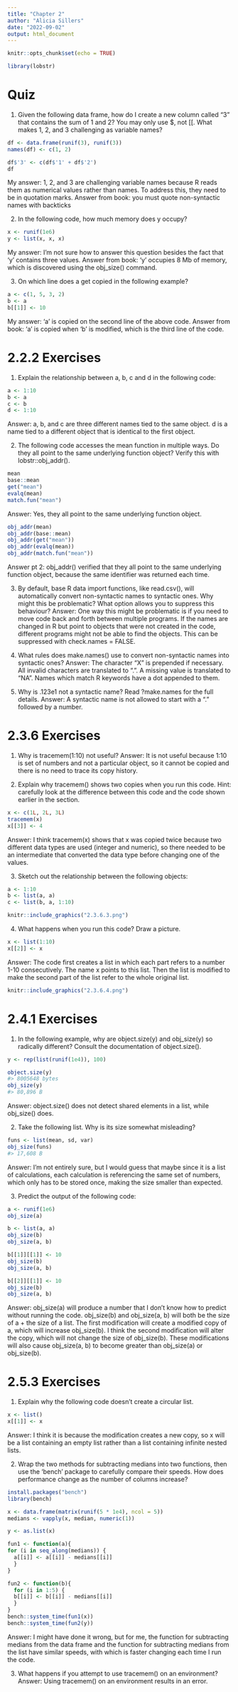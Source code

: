 ```yaml
---
title: "Chapter 2"
author: "Alicia Sillers"
date: "2022-09-02"
output: html_document
---
```


```r
knitr::opts_chunk$set(echo = TRUE)
```
```r
library(lobstr)
```

# Quiz

1. Given the following data frame, how do I create a new column called “3” that contains the sum of 1 and 2? You may only use $, not [[. What makes 1, 2, and 3 challenging as variable names?
```r
df <- data.frame(runif(3), runif(3))
names(df) <- c(1, 2)
```
```r
df$'3' <- c(df$'1' + df$'2')
df
```
My answer: 1, 2, and 3 are challenging variable names because R reads them as numerical values rather than names. To address this, they need to be in quotation marks.
Answer from book: you must quote non-syntactic names with backticks

2. In the following code, how much memory does y occupy?
```r
x <- runif(1e6)
y <- list(x, x, x)
```
My answer: I'm not sure how to answer this question besides the fact that 'y' contains three values. 
Answer from book: 'y' occupies 8 Mb of memory, which is discovered using the obj_size() command.

3. On which line does a get copied in the following example?
```r
a <- c(1, 5, 3, 2)
b <- a
b[[1]] <- 10
```
My answer: 'a' is copied on the second line of the above code. 
Answer from book: 'a' is copied when 'b' is modified, which is the third line of the code. 

# 2.2.2 Exercises

1. Explain the relationship between a, b, c and d in the following code:
```r
a <- 1:10
b <- a
c <- b
d <- 1:10
```
Answer: a, b, and c are three different names tied to the same object. d is a name tied to a different object that is identical to the first object.

2. The following code accesses the mean function in multiple ways. Do they all point to the same underlying function object? Verify this with lobstr::obj_addr().
```r
mean
base::mean
get("mean")
evalq(mean)
match.fun("mean")
```
Answer: Yes, they all point to the same underlying function object.
```r
obj_addr(mean)
obj_addr(base::mean)
obj_addr(get("mean"))
obj_addr(evalq(mean))
obj_addr(match.fun("mean"))
```
Answer pt 2: obj_addr() verified that they all point to the same underlying function object, because the same identifier was returned each time. 

3. By default, base R data import functions, like read.csv(), will automatically convert non-syntactic names to syntactic ones. Why might this be problematic? What option allows you to suppress this behaviour?
Answer: One way this might be problematic is if you need to move code back and forth between multiple programs. If the names are changed in R but point to objects that were not created in the code, different programs might not be able to find the objects. This can be suppressed with check.names = FALSE.

4. What rules does make.names() use to convert non-syntactic names into syntactic ones?
Answer: The character "X" is prepended if necessary. All invalid characters are translated to ".". A missing value is translated to "NA". Names which match R keywords have a dot appended to them.

5. Why is .123e1 not a syntactic name? Read ?make.names for the full details.
Answer: A syntactic name is not allowed to start with a "." followed by a number.

# 2.3.6 Exercises

1. Why is tracemem(1:10) not useful?
Answer: It is not useful because 1:10 is set of numbers and not a particular object, so it cannot be copied and there is no need to trace its copy history. 

2. Explain why tracemem() shows two copies when you run this code. Hint: carefully look at the difference between this code and the code shown earlier in the section.
```r
x <- c(1L, 2L, 3L)
tracemem(x)
x[[3]] <- 4
```
Answer: I think tracemem(x) shows that x was copied twice because two different data types are used (integer and numeric), so there needed to be an intermediate that converted the data type before changing one of the values. 

3. Sketch out the relationship between the following objects:
```r
a <- 1:10
b <- list(a, a)
c <- list(b, a, 1:10)
```
```r
knitr::include_graphics("2.3.6.3.png")
```

4. What happens when you run this code? Draw a picture.
```r
x <- list(1:10)
x[[2]] <- x
```
Answer: The code first creates a list in which each part refers to a number 1-10 consecutively. The name x points to this list. Then the list is modified to make the second part of the list refer to the whole original list.
```r
knitr::include_graphics("2.3.6.4.png")
```

# 2.4.1 Exercises

1. In the following example, why are object.size(y) and obj_size(y) so radically different? Consult the documentation of object.size().
```r
y <- rep(list(runif(1e4)), 100)

object.size(y)
#> 8005648 bytes
obj_size(y)
#> 80,896 B
```
Answer: object.size() does not detect shared elements in a list, while obj_size() does. 

2. Take the following list. Why is its size somewhat misleading?
```r
funs <- list(mean, sd, var)
obj_size(funs)
#> 17,608 B
```
Answer: I'm not entirely sure, but I would guess that maybe since it is a list of calculations, each calculation is referencing the same set of numbers, which only has to be stored once, making the size smaller than expected. 

3. Predict the output of the following code:
```r
a <- runif(1e6)
obj_size(a)

b <- list(a, a)
obj_size(b)
obj_size(a, b)

b[[1]][[1]] <- 10
obj_size(b)
obj_size(a, b)

b[[2]][[1]] <- 10
obj_size(b)
obj_size(a, b)
```
Answer: obj_size(a) will produce a number that I don't know how to predict without running the code. obj_size(b) and obj_size(a, b) will both be the size of a + the size of a list. The first modification will create a modified copy of a, which will increase obj_size(b). I think the second modification will alter the copy, which will not change the size of obj_size(b). These modifications will also cause obj_size(a, b) to become greater than obj_size(a) or obj_size(b).

# 2.5.3 Exercises

1. Explain why the following code doesn’t create a circular list.
```r
x <- list()
x[[1]] <- x
```
Answer: I think it is because the modification creates a new copy, so x will be a list containing an empty list rather than a list containing infinite nested lists. 

2. Wrap the two methods for subtracting medians into two functions, then use the ‘bench’ package to carefully compare their speeds. How does performance change as the number of columns increase?
```r
install.packages("bench")
library(bench)
```
```r
x <- data.frame(matrix(runif(5 * 1e4), ncol = 5))
medians <- vapply(x, median, numeric(1))

y <- as.list(x)

fun1 <- function(a){
for (i in seq_along(medians)) {
  a[[i]] <- a[[i]] - medians[[i]]
  }
}

fun2 <- function(b){
  for (i in 1:5) {
  b[[i]] <- b[[i]] - medians[[i]]
  }
}
bench::system_time(fun1(x))
bench::system_time(fun2(y))
```
Answer: I might have done it wrong, but for me, the function for subtracting medians from the data frame and the function for subtracting medians from the list have similar speeds, with which is faster changing each time I run the code. 

3. What happens if you attempt to use tracemem() on an environment?
Answer: Using tracemem() on an environment results in an error.
